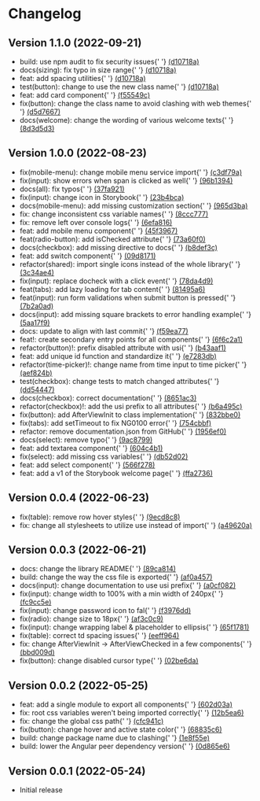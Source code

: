 
<Meta title="Changelog" />

<style>{`
  .title {
    color: #292729;
    font-size: 1.875rem;
    font-weight: 600;
    margin-bottom: 32px;
  }

  .sub-title {
    border: none;
    color: #292729;
    font-size: 1.5rem;
    font-weight: 600;
    margin-bottom: 8px;
  }

  .sub-title__date {
  color: #717073;
    font-size: 1.125rem;
  }

  .list {
    margin: 0;
  }

  .container {
    display: flex;
    flex-direction: column;
    gap: 24px;
  }

  .container__row {
    display: flex;
    flex-direction: column;
    margin-bottom: 32px;
  }

  @media only screen and (max-width: 767px) {
    .container__row {
      flex-direction: column;
    }
  }
`}</style>

<h1 className="title">
  Changelog
</h1>

<div className="container">
  <div className="container__row">
    <h2 className="sub-title">
      Version 1.1.0 <span className="sub-title__date">(2022-09-21)</span>
    </h2>
    <ul className="list">
      <li>
        build: use npm audit to fix security issues{' '}
        <a href="https://github.com/ungerboecksoftware/campfire-design-system/commit/d10718a1806c1668dbde00fda4de7f0caf689bb3" target="_blank">
          (d10718a)
        </a>
      </li>
      <li>
        docs(sizing): fix typo in size range{' '}
        <a href="https://github.com/ungerboecksoftware/campfire-design-system/commit/d10718a1806c1668dbde00fda4de7f0caf689bb3" target="_blank">
          (d10718a)
        </a>
      </li>
      <li>
        feat: add spacing utilities{' '}
        <a href="https://github.com/ungerboecksoftware/campfire-design-system/commit/d10718a1806c1668dbde00fda4de7f0caf689bb3" target="_blank">
          (d10718a)
        </a>
      </li>
      <li>
        test(button): change to use the new class name{' '}
        <a href="https://github.com/ungerboecksoftware/campfire-design-system/commit/d10718a1806c1668dbde00fda4de7f0caf689bb3" target="_blank">
          (d10718a)
        </a>
      </li>
      <li>
        feat: add card component{' '}
        <a href="https://github.com/ungerboecksoftware/campfire-design-system/commit/f55549c2a13e8be988f520d0a9dba14c5ef1a012" target="_blank">
          (f55549c)
        </a>
      </li>
      <li>
        fix(button): change the class name to avoid clashing with web themes{' '}
        <a href="https://github.com/ungerboecksoftware/campfire-design-system/commit/d5d7667a1fa49734d6ba1b30155db3ae20c0f551" target="_blank">
          (d5d7667)
        </a>
      </li>
      <li>
        docs(welcome): change the wording of various welcome texts{' '}
        <a href="https://github.com/ungerboecksoftware/campfire-design-system/commit/8d3d5d341926dde65b2999153ff7da7271d80787" target="_blank">
          (8d3d5d3)
        </a>
      </li>
    </ul>
  </div>

  <div className="container__row">
    <h2 className="sub-title">
      Version 1.0.0 <span className="sub-title__date">(2022-08-23)</span>
    </h2>
    <ul className="list">
      <li>
        fix(mobile-menu): change mobile menu service import{' '}
        <a href="https://github.com/ungerboecksoftware/campfire-design-system/commit/c3df79ada74e561c0974368500ef34000fa75df5" target="_blank">
          (c3df79a)
        </a>
      </li>
      <li>
        fix(input): show errors when span is clicked as well{' '}
        <a href="https://github.com/ungerboecksoftware/campfire-design-system/commit/96b1394b059d5f22f8513ff872e850958fe65bd8" target="_blank">
          (96b1394)
        </a>
      </li>
      <li>
        docs(all): fix typos{' '}
        <a href="https://github.com/ungerboecksoftware/campfire-design-system/commit/37fa921e16034180e7e28fc5e28d0d07449848d6" target="_blank">
          (37fa921)
        </a>
      </li>
      <li>
        fix(input): change icon in Storybook{' '}
        <a href="https://github.com/ungerboecksoftware/campfire-design-system/commit/23b4bca150ba14aaa188a929648cc2aa034de96a" target="_blank">
          (23b4bca)
        </a>
      </li>
      <li>
        docs(mobile-menu): add missing customization section{' '}
        <a href="https://github.com/ungerboecksoftware/campfire-design-system/commit/965d3bacd4000384b35f77a583edb4c967855c27" target="_blank">
          (965d3ba)
        </a>
      </li>
      <li>
        fix: change inconsistent css variable names{' '}
        <a href="https://github.com/ungerboecksoftware/campfire-design-system/commit/8ccc77746fc6a8d3a9b449ccd74009314e7d4638" target="_blank">
          (8ccc777)
        </a>
      </li>
      <li>
        fix: remove left over console logs{' '}
        <a href="https://github.com/ungerboecksoftware/campfire-design-system/commit/6efa816c3abeacd1934336c1c26917c77cdd318c" target="_blank">
          (6efa816)
        </a>
      </li>
      <li>
        feat: add mobile menu component{' '}
        <a href="https://github.com/ungerboecksoftware/campfire-design-system/commit/45f39670d7bc2eab16ced805c0cf4ffb464a7c1e" target="_blank">
          (45f3967)
        </a>
      </li>
      <li>
        feat(radio-button): add isChecked attribute{' '}
        <a href="https://github.com/ungerboecksoftware/campfire-design-system/commit/73a60f0bdad6444c1d5084229b8ba80751b8a6cc" target="_blank">
          (73a60f0)
        </a>
      </li>
      <li>
        docs(checkbox): add missing directive to docs{' '}
        <a href="https://github.com/ungerboecksoftware/campfire-design-system/commit/b8def3c9bfa930b369dc113cde35e96e6ae8e557" target="_blank">
          (b8def3c)
        </a>
      </li>
      <li>
        feat: add switch component{' '}
        <a href="https://github.com/ungerboecksoftware/campfire-design-system/commit/09d817124125285ff25db0766016872a699b736d" target="_blank">
          (09d8171)
        </a>
      </li>
      <li>
        refactor(shared): import single icons instead of the whole library{' '}
        <a href="https://github.com/ungerboecksoftware/campfire-design-system/commit/3c34ae41de6c9b58a866c44084789a4d4a65ce7a" target="_blank">
          (3c34ae4)
        </a>
      </li>
      <li>
        fix(input): replace docheck with a click event{' '}
        <a href="https://github.com/ungerboecksoftware/campfire-design-system/commit/78da4d93dd9e88d6e01f9fb627d5e2e23ccce524" target="_blank">
          (78da4d9)
        </a>
      </li>
      <li>
        feat(tabs): add lazy loading for tab content{' '}
        <a href="https://github.com/ungerboecksoftware/campfire-design-system/commit/81495a67a779e5aa7384443f854a041fc4164da2" target="_blank">
          (81495a6)
        </a>
      </li>
      <li>
        feat(input): run form validations when submit button is pressed{' '}
        <a href="https://github.com/ungerboecksoftware/campfire-design-system/commit/7b2a0ad029500411f3902526debb8a4f4577f875" target="_blank">
          (7b2a0ad)
        </a>
      </li>
      <li>
        docs(input): add missing square brackets to error handling example{' '}
        <a href="https://github.com/ungerboecksoftware/campfire-design-system/commit/5aa17f903433ae41cbcf15d6c2fdddc2f798d822" target="_blank">
          (5aa17f9)
        </a>
      </li>
      <li>
        docs: update to align with last commit{' '}
        <a href="https://github.com/ungerboecksoftware/campfire-design-system/commit/f59ea77d637347901cf5693cc00d5065d7d1df77" target="_blank">
          (f59ea77)
        </a>
      </li>
      <li>
        feat!: create secondary entry points for all components{' '}
        <a href="https://github.com/ungerboecksoftware/campfire-design-system/commit/6f6c2a1b207f1869be5039770dc5b5c08f70365b" target="_blank">
          (6f6c2a1)
        </a>
      </li>
      <li>
        refactor(button)!: prefix disabled attribute with usi{' '}
        <a href="https://github.com/ungerboecksoftware/campfire-design-system/commit/b43aaf13852f077a8c1fc7687ab4fbd115b87963" target="_blank">
          (b43aaf1)
        </a>
      </li>
      <li>
        feat: add unique id function and standardize it{' '}
        <a href="https://github.com/ungerboecksoftware/campfire-design-system/commit/e7283db0920121f807fb8e3a8345245a2848546c" target="_blank">
          (e7283db)
        </a>
      </li>
      <li>
        refactor(time-picker)!: change name from time input to time picker{' '}
        <a href="https://github.com/ungerboecksoftware/campfire-design-system/commit/aef824b58165a2c03e367b975947857c396ed60f" target="_blank">
          (aef824b)
        </a>
      </li>
      <li>
        test(checkbox): change tests to match changed attributes{' '}
        <a href="https://github.com/ungerboecksoftware/campfire-design-system/commit/dd544471f44953c51d1859ab0663f8f1229a5eaa" target="_blank">
          (dd54447)
        </a>
      </li>
      <li>
        docs(checkbox): correct documentation{' '}
        <a href="https://github.com/ungerboecksoftware/campfire-design-system/commit/8651ac3210d1de3a40e1ba3e209bb692450dd8bb" target="_blank">
          (8651ac3)
        </a>
      </li>
      <li>
        refactor(checkbox)!: add the usi prefix to all attributes{' '}
        <a href="https://github.com/ungerboecksoftware/campfire-design-system/commit/b6a495ca37cfa67ac431ca4c7cd6cedbdfa095bd" target="_blank">
          (b6a495c)
        </a>
      </li>
      <li>
        fix(button): add AfterViewInit to class implementation{' '}
        <a href="https://github.com/ungerboecksoftware/campfire-design-system/commit/832bbe0726e8f8f1feb06c6c939d9eba8b09a90d" target="_blank">
          (832bbe0)
        </a>
      </li>
      <li>
        fix(tabs): add setTimeout to fix NG0100 error{' '}
        <a href="https://github.com/ungerboecksoftware/campfire-design-system/commit/754cbbfefa870fde5e8e4bbd3debd636b0395348" target="_blank">
          (754cbbf)
        </a>
      </li>
      <li>
        refactor: remove documentation.json from GitHub{' '}
        <a href="https://github.com/ungerboecksoftware/campfire-design-system/commit/1956ef08aa595f61cdb708692b04bdbddd82cb20" target="_blank">
          (1956ef0)
        </a>
      </li>
      <li>
        docs(select): remove typo{' '}
        <a href="https://github.com/ungerboecksoftware/campfire-design-system/commit/9ac879963e60f2c344f074492e783a0d122a1414" target="_blank">
          (9ac8799)
        </a>
      </li>
      <li>
        feat: add textarea component{' '}
        <a href="https://github.com/ungerboecksoftware/campfire-design-system/commit/604c4b170d70e6c95e5f2d8e37ad5d4802624c3a" target="_blank">
          (604c4b1)
        </a>
      </li>
      <li>
        fix(select): add missing css variables{' '}
        <a href="https://github.com/ungerboecksoftware/campfire-design-system/commit/db52d02b631618b1f12973dab505689dad308f9f" target="_blank">
          (db52d02)
        </a>
      </li>
      <li>
        feat: add select component{' '}
        <a href="https://github.com/ungerboecksoftware/campfire-design-system/commit/566f2786db616715a80a6325f50d35f7e333b7b2" target="_blank">
          (566f278)
        </a>
      </li>
      <li>
        feat: add a v1 of the Storybook welcome page{' '}
        <a href="https://github.com/ungerboecksoftware/campfire-design-system/commit/ffa27369e4feae5baa274ae8c68e9a50fbbf8c1c" target="_blank">
          (ffa2736)
        </a>
      </li>
    </ul>
  </div>

  <div className="container__row">
    <h2 className="sub-title">
      Version 0.0.4 <span className="sub-title__date">(2022-06-23)</span>
    </h2>
    <ul className="list">
      <li>
        fix(table): remove row hover styles{' '}
        <a href="https://github.com/ungerboecksoftware/campfire-design-system/commit/9ecd8c83a685ce82c9412f78eccf56c718d3b8f7" target="_blank">
          (9ecd8c8)
        </a>
      </li>
      <li>
        fix: change all stylesheets to utilize use instead of import{' '}
        <a href="https://github.com/ungerboecksoftware/campfire-design-system/commit/a49620aa47acaee68e593554ba934887ab9da59d" target="_blank">
          (a49620a)
        </a>
      </li>
    </ul>
  </div>

  <div className="container__row">
    <h2 className="sub-title">
      Version 0.0.3 <span className="sub-title__date">(2022-06-21)</span>
    </h2>
    <ul className="list">
      <li>
        docs: change the library README{' '}
        <a href="https://github.com/ungerboecksoftware/campfire-design-system/commit/89ca8144330056dfdd39b7b1f06cdae520586835" target="_blank">
          (89ca814)
        </a>
      </li>
      <li>
        build: change the way the css file is exported{' '}
        <a href="https://github.com/ungerboecksoftware/campfire-design-system/commit/af0a45757ba4a479c2b0c176286b1a99bce6ae70" target="_blank">
          (af0a457)
        </a>
      </li>
      <li>
        docs(input): change documentation to use usi prefix{' '}
        <a href="https://github.com/ungerboecksoftware/campfire-design-system/commit/a0cf0823f335ee07e8bee77379d3a91bd7615d8b" target="_blank">
          (a0cf082)
        </a>
      </li>
      <li>
        fix(input): change width to 100% with a min width of 240px{' '}
        <a href="https://github.com/ungerboecksoftware/campfire-design-system/commit/fc9cc5e317bc8eece8c5729b2c818ed94416b5d5" target="_blank">
          (fc9cc5e)
        </a>
      </li>
      <li>
        fix(input): change password icon to fal{' '}
        <a href="https://github.com/ungerboecksoftware/campfire-design-system/commit/f3976dd1da74f691cbad9e8ef9e5682a1921caeb" target="_blank">
          (f3976dd)
        </a>
      </li>
      <li>
        fix(radio): change size to 18px{' '}
        <a href="https://github.com/ungerboecksoftware/campfire-design-system/commit/af3c0c9408e948eed6e1eb8cc81652070437e242" target="_blank">
          (af3c0c9)
        </a>
      </li>
      <li>
        fix(input): change wrapping label & placeholder to ellipsis{' '}
        <a href="https://github.com/ungerboecksoftware/campfire-design-system/commit/65f1781b5ee8c896532bf560975142ed789955dc" target="_blank">
          (65f1781)
        </a>
      </li>
      <li>
        fix(table): correct td spacing issues{' '}
        <a href="https://github.com/ungerboecksoftware/campfire-design-system/commit/eeff9647e5ab2aed062db8b5dc35c04bf865c8f9" target="_blank">
          (eeff964)
        </a>
      </li>
      <li>
        fix: change AfterViewInit -> AfterViewChecked in a few components{' '}
        <a href="https://github.com/ungerboecksoftware/campfire-design-system/commit/bbd009d014250bed7cb6fc427645ad41729bebf1" target="_blank">
          (bbd009d)
        </a>
      </li>
      <li>
        fix(button): change disabled cursor type{' '}
        <a href="https://github.com/ungerboecksoftware/campfire-design-system/commit/02be6da8d11576351b6ca26d13be6c7440164d19" target="_blank">
          (02be6da)
        </a>
      </li>
    </ul>
  </div>

  <div className="container__row">
    <h2 className="sub-title">
      Version 0.0.2 <span className="sub-title__date">(2022-05-25)</span>
    </h2>
    <ul className="list">
      <li>
        feat: add a single module to export all components{' '}
        <a href="https://github.com/ungerboecksoftware/campfire-design-system/commit/602d03a008022312c9a2b129afcfea136754e691" target="_blank">
          (602d03a)
        </a>
      </li>
      <li>
        fix: root css variables weren't being imported correctly{' '}
        <a href="https://github.com/ungerboecksoftware/campfire-design-system/commit/12b5ea6f356940a995d63e60dfc5e01327556928" target="_blank">
          (12b5ea6)
        </a>
      </li>
      <li>
        fix: change the global css path{' '}
        <a href="https://github.com/ungerboecksoftware/campfire-design-system/commit/cfc941c77abc641b0daf7f77d314232be8342966" target="_blank">
          (cfc941c)
        </a>
      </li>
      <li>
        fix(button): change hover and active state color{' '}
        <a href="https://github.com/ungerboecksoftware/campfire-design-system/commit/68835c64547e70612fbae6aa06f4ef9df355a496" target="_blank">
          (68835c6)
        </a>
      </li>
      <li>
        build: change package name due to clashing{' '}
        <a href="https://github.com/ungerboecksoftware/campfire-design-system/commit/1e8f55e7a2039aea0c0dd74fbc7caeac63b2f3f7" target="_blank">
          (1e8f55e)
        </a>
      </li>
      <li>
        build: lower the Angular peer dependency version{' '}
        <a href="https://github.com/ungerboecksoftware/campfire-design-system/commit/0d865e671a23643169a7bc5e24642a257b4d6971" target="_blank">
          (0d865e6)
        </a>
      </li>
    </ul>
  </div>

  <div className="container__row">
    <h2 className="sub-title">
      Version 0.0.1 <span className="sub-title__date">(2022-05-24)</span>
    </h2>
    <ul className="list">
      <li>Initial release</li>
    </ul>
  </div>
</div>
